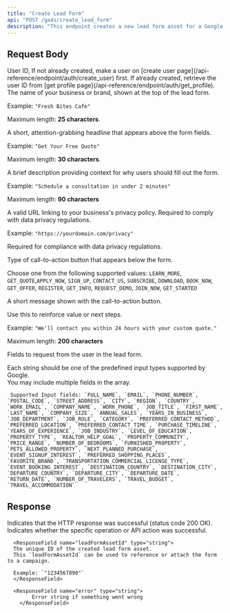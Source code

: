 ```yaml
---
title: "Create Lead Form"
api: "POST /gads/create_lead_form"
description: "This endpoint creates a new lead form asset for a Google Ads campaign. A lead form allows you to collect user information directly within your ad using customizable fields, headlines, call-to-action text, and a privacy policy link."
---
```


## Request Body

<ParamField body="userId" type="string" required>
	User ID, If not already created, make a user on [create user
	page](/api-reference/endpoint/auth/create_user) first. If already created,
	retrieve the user ID from [get profile
	page](/api-reference/endpoint/auth/get_profile).
</ParamField>

<ParamField body="name" type="string" required>
The name of your business or brand, shown at the top of the lead form.  

Example: `"Fresh Bites Cafe"`

<Note>Maximum length: **25 characters**.</Note>
</ParamField>

<ParamField body="headline" type="string" required>
	A short, attention-grabbing headline that appears above the form fields.  

Example: `"Get Your Free Quote"`

<Note>Maximum length: **30 characters**.</Note>

</ParamField>

<ParamField body="description" type="string" required>
	A brief description providing context for why users should fill out the form.  

Example: `"Schedule a consultation in under 2 minutes"`

<Note>Maximum length: **90 characters**</Note>
</ParamField>

<ParamField body="privacy_policy_url" type="string" required>
A valid URL linking to your business's privacy policy.  
Required to comply with data privacy regulations.  

Example: `"https://yourdomain.com/privacy"`

<Note>Required for compliance with data privacy regulations.</Note>
</ParamField>



<ParamField body="call_to_action_type" type="string" required>
Type of call-to-action button that appears below the form. 

  Choose one from the following supported values:  `LEARN_MORE`, `GET_QUOTE`,`APPLY_NOW`, `SIGN_UP`, `CONTACT_US`, `SUBSCRIBE`, `DOWNLOAD`, `BOOK_NOW`, `GET_OFFER`, `REGISTER`, `GET_INFO`, `REQUEST_DEMO`, `JOIN_NOW`, `GET_STARTED`

</ParamField>

<ParamField body="call_to_action_description" type="string" required>
A short message shown with the call-to-action button. 

Use this to reinforce value or next steps. 

Example: `"We'll contact you within 24 hours with your custom quote."`

<Note>Maximum length: **200 characters**  </Note>
</ParamField>

<ParamField body="input_fields" type="string[]">
Fields to request from the user in the lead form.

Each string should be one of the predefined input types supported by Google.  
You may include multiple fields in the array.

	 Supported Input fields: `FULL_NAME`, `EMAIL`, `PHONE_NUMBER`, `POSTAL_CODE`, `STREET_ADDRESS`, `CITY`, `REGION`, `COUNTRY`, `WORK_EMAIL`, `COMPANY_NAME`, `WORK_PHONE`, `JOB_TITLE`, `FIRST_NAME`, `LAST_NAME`, `COMPANY_SIZE`, `ANNUAL_SALES`, `YEARS_IN_BUSINESS`, `JOB_DEPARTMENT`, `JOB_ROLE`, `CATEGORY`, `PREFERRED_CONTACT_METHOD`, `PREFERRED_LOCATION`, `PREFERRED_CONTACT_TIME`, `PURCHASE_TIMELINE`, `YEARS_OF_EXPERIENCE`, `JOB_INDUSTRY`, `LEVEL_OF_EDUCATION`, `PROPERTY_TYPE`, `REALTOR_HELP_GOAL`, `PROPERTY_COMMUNITY`, `PRICE_RANGE`, `NUMBER_OF_BEDROOMS`, `FURNISHED_PROPERTY`, `PETS_ALLOWED_PROPERTY`, `NEXT_PLANNED_PURCHASE`, `EVENT_SIGNUP_INTEREST`, `PREFERRED_SHOPPING_PLACES`, `FAVORITE_BRAND`, `TRANSPORTATION_COMMERCIAL_LICENSE_TYPE`, `EVENT_BOOKING_INTEREST`, `DESTINATION_COUNTRY`, `DESTINATION_CITY`, `DEPARTURE_COUNTRY`, `DEPARTURE_CITY`, `DEPARTURE_DATE`, `RETURN_DATE`, `NUMBER_OF_TRAVELERS`, `TRAVEL_BUDGET`, `TRAVEL_ACCOMMODATION`

</ParamField>


## Response

<ResponseField name="success" type="boolean">
	Indicates that the HTTP response was successful (status code 200 OK).
</ResponseField>


<ResponseField name="results" type="object">
  <Expandable title="Results Object">
        <ResponseField name="success" type="boolean">
			Indicates whether the specific operation or API action was successful.
        </ResponseField>

      <ResponseField name="leadFormAssetId" type="string">
      The unique ID of the created lead form asset.  
      This `leadFormAssetId` can be used to reference or attach the form to a campaign.
						
      Example: `"1234567890"`
      </ResponseField>

      <ResponseField name="error" type="string">
    		Error string if something went wrong
    	</ResponseField>
  </Expandable>
</ResponseField>